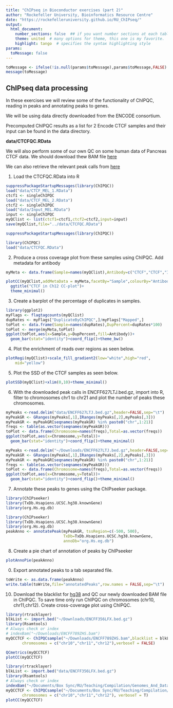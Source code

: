 ```yaml
---
title: "ChIPseq in Bioconductor exercises (part 2)"
author: "Rockefeller University, Bioinformatics Resource Centre"
date: "https://rockefelleruniversity.github.io/RU_ChIPseq/"
output: 
  html_document:
    number_sections: false  ## if you want number sections at each table header
    theme: united  # many options for theme, this one is my favorite.
    highlight: tango  # specifies the syntax highlighting style
params:
  toMessage: false    
---
```


```r
toMessage <- ifelse(!is.null(params$toMessage),params$toMessage,FALSE)
message(toMessage)
```


## ChIPseq data processing

In these exercises we will review some of the functionality of ChIPQC, reading in peaks and annotating peaks to genes.

We will be using data directly downloaded from the ENCODE consortium.

Precomputed ChIPQC results as a list for 2 Encode CTCF samples and their input can be found in the data directory.

**data/CTCFQC.RData**

We will also perform some of our own QC on some human data of Pancreas CTCF data. We should download thew BAM file [here](https://www.encodeproject.org/files/ENCFF789ZHS/@@download/ENCFF789ZHS.bam)

We can also retrieve the relevant peak calls from [here](https://www.encodeproject.org/files/ENCFF627LTJ/@@download/ENCFF627LTJ.bed.gz)

1. Load the CTCFQC.RData into R

```r
suppressPackageStartupMessages(library(ChIPQC))
load("data/CTCF_MEL_1.RData")
ctcf1 <- singleChIPQC
load("data/CTCF_MEL_2.RData")
ctcf2 <- singleChIPQC
load("data/Input_MEL.RData")
input <- singleChIPQC
myQClist <- list(ctcf1=ctcf1,ctcf2=ctcf2,input=input)
save(myQClist,file="../data/CTCFQC.RData")
```

```r
suppressPackageStartupMessages(library(ChIPQC))
```

```r
library(ChIPQC)
load("data/CTCFQC.RData")
```

2. Produce a cross coverage plot from these samples using ChIPQC. Add metadata for antibody

```r
myMeta <- data.frame(Sample=names(myQClist),Antibody=c("CTCF","CTCF","Input"))

plotCC(myQClist,addMetaData = myMeta,facetBy="Sample",colourBy="Antibody")+
  ggtitle("CTCF in Ch12 CC-plot")+
  theme_minimal()
```

3. Create a barplot of the percentage of duplicates in samples.

```r
library(ggplot2)
myFlags <- flagtagcounts(myQClist)
dupRates <- myFlags["DuplicateByChIPQC",]/myFlags["Mapped",]
toPlot <- data.frame(Sample=names(dupRates),DupPercent=dupRates*100)
toPlot <- merge(myMeta,toPlot)
ggplot(toPlot,aes(x=Sample,y=DupPercent,fill=Antibody))+
  geom_bar(stat="identity")+coord_flip()+theme_bw()
```


4. Plot the enrichment of reads over regions as seen below.

```r
plotRegi(myQClist)+scale_fill_gradient2(low="white",high="red",
    mid="yellow")
```

5. Plot the SSD of the CTCF samples as seen below.

```r
plotSSD(myQClist)+xlim(0,10)+theme_minimal()
```

6. With the downloaded peak calls in ENCFF627LTJ.bed.gz, import into R, filter to chromosomes chr1 to chr21 and plot the number of peaks these chromosomes.

```r
myPeaks <-read.delim("data/ENCFF627LTJ.bed.gz",header=FALSE,sep="\t")
myPeakGR <- GRanges(myPeaks[,1],IRanges(myPeaks[,2],myPeaks[,3]))
myPeakGR <- myPeakGR[seqnames(myPeakGR) %in% paste0("chr",1:21)]
freqs <- table(as.vector(seqnames(myPeakGR)))
toPlot <- data.frame(Chromosome=names(freqs),Total=as.vector(freqs))
ggplot(toPlot,aes(x=Chromosome,y=Total))+
  geom_bar(stat="identity")+coord_flip()+theme_minimal()
```

```r
myPeaks <-read.delim("~/Downloads/ENCFF627LTJ.bed.gz",header=FALSE,sep="\t")
myPeakGR <- GRanges(myPeaks[,1],IRanges(myPeaks[,2],myPeaks[,3]))
myPeakGR <- myPeakGR[seqnames(myPeakGR) %in% paste0("chr",1:21)]
freqs <- table(as.vector(seqnames(myPeakGR)))
toPlot <- data.frame(Chromosome=names(freqs),Total=as.vector(freqs))
ggplot(toPlot,aes(x=Chromosome,y=Total))+
  geom_bar(stat="identity")+coord_flip()+theme_minimal()
```

7. Annotate these peaks to genes using the ChIPseeker package.

```r
library(ChIPseeker)
library(TxDb.Hsapiens.UCSC.hg38.knownGene)
library(org.Hs.eg.db)
```

```r
library(ChIPseeker)
library(TxDb.Hsapiens.UCSC.hg38.knownGene)
library(org.Hs.eg.db)
peakAnno <- annotatePeak(myPeakGR, tssRegion=c(-500, 500), 
                         TxDb=TxDb.Hsapiens.UCSC.hg38.knownGene, 
                         annoDb="org.Hs.eg.db")

```

8. Create a pie chart of annotation of peaks by ChIPseeker

```r
plotAnnoPie(peakAnno)
```

0. Export annotated peaks to a tab separated file.

```r
toWrite <- as.data.frame(peakAnno)
write.table(toWrite,file="annotatedPeaks",row.names = FALSE,sep="\t")
```


10. Download the blacklist for [hg38](https://www.encodeproject.org/annotations/ENCSR636HFF/) and QC our newly downloaded BAM file in ChIPQC. To save time only run ChIPQC on chromosomes (chr10, chr11,chr12). Create cross-coverage plot using ChIPQC.

```r
library(rtracklayer)
blkList <- import.bed("~/Downloads/ENCFF356LFX.bed.gz")
library(Rsamtools)
# Always check or index 
# indexBam("~/Downloads/ENCFF789ZHS.bam")
myQCCTCF <- ChIPQCsample("~/Downloads/ENCFF789ZHS.bam",blacklist = blkList,annotation = "hg38",
       chromosomes = c("chr10","chr11","chr12"),verboseT = FALSE)

QCmetrics(myQCCTCF)
plotCC(myQCCTCF)
```


```r
library(rtracklayer)
blkList <- import.bed("data/ENCFF356LFX.bed.gz")
library(Rsamtools)
# Always check or index 
indexBam("~/Documents/Box Sync/RU/Teaching/Compilation/Genomes_And_Datasets/ChIPseq_course/ENCFF789ZHS.bam")
myQCCTCF <- ChIPQCsample("~/Documents/Box Sync/RU/Teaching/Compilation/Genomes_And_Datasets/ChIPseq_course/ENCFF789ZHS.bam", blacklist = blkList, annotation = "hg38",
       chromosomes = c("chr10","chr11","chr12"), verboseT = T)
plotCC(myQCCTCF)
```

